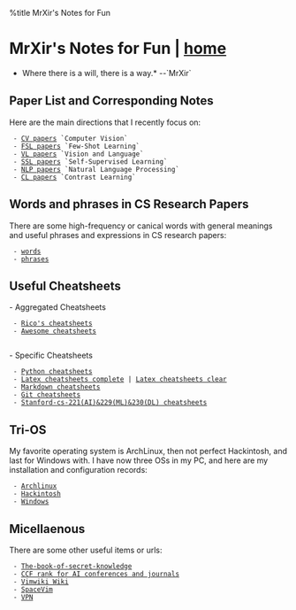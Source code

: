 %title MrXir's Notes for Fun
= MrXir's Notes for Fun | [[/index|home]] =

*Where there is a will,  there is a way.*    --`MrXir`

== Paper List and Corresponding Notes ==

Here are the main directions that I recently focus on:

  - [[CV papers]] `Computer Vision`
  - [[FSL papers]] `Few-Shot Learning`
  - [[VL papers]] `Vision and Language`
  - [[SSL papers]] `Self-Supervised Learning`
  - [[NLP papers]] `Natural Language Processing`
  - [[CL papers]] `Contrast Learning` 


== Words and phrases in CS Research Papers ==

There are some high-frequency or canical words with general meanings and useful phrases and expressions in CS research papers:

  - [[wordsi|words]]
  - [[phrasesi|phrases]]


== Useful Cheatsheets ==

- Aggregated Cheatsheets
  - [[https://devhints.io|Rico's cheatsheets]]
  - [[https://lecoupa.github.io/awesome-cheatsheets/|Awesome cheatsheets]]
    
- Specific Cheatsheets
  - [[https://gto76.github.io/python-cheatsheet/|Python cheatsheets]]
  - [[http://www.utc.fr/~jlaforet/Suppl/latex-cheatsheet.pdf|Latex cheatsheets complete]] | [[https://latex4ei.de/downloads/LaTeX_CheatSheet.pdf|Latex cheatsheets clear]]
  - [[https://github.com/tchapi/markdown-cheatsheet|Markdown cheatsheets]]
  - [[http://bilalarslan.me/git-cheat-sheet/|Git cheatsheets]]
  - [[https://stanford.edu/~shervine/teaching/cs-229/|Stanford-cs-221(AI)&229(ML)&230(DL) cheatsheets]]


== Tri-OS ==

My favorite operating system is ArchLinux, then not perfect Hackintosh, and last for Windows with. I have now three OSs in my PC, and here are my installation and configuration records:

  - [[/os/ArchLinux|Archlinux]]
  - [[/os/Hackintosh|Hackintosh]]
  - [[/os/Windows|Windows]]

== Micellaenous ==

There are some other useful items or urls:

  - [[https://github.com/trimstray/the-book-of-secret-knowledge|The-book-of-secret-knowledge]]
  - [[CCF rank for AI conferences and journals]]
  - [[https://emm.ink/wiki/|Vimwiki Wiki]]
  - [[https://spacevim.org/|SpaceVim]]
  - [[VPN]]

